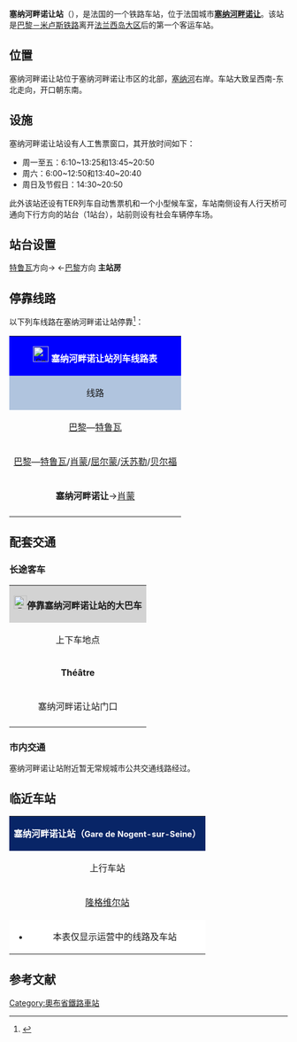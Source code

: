 {{Infobox station
| name          =[[File:Sncf-logo.svg|32x32px]]塞纳河畔诺让站<br>{{lang|fr|Gare de Nogent-sur-Seine}} 
| type          = [[法国铁路|法国铁路]]
| image = Nogent-sur-Seine-FR-10-gare ferroviaire-03.jpg
|image_caption = 塞纳河畔诺让站
| address       = {{FRA}}[[奥布省|奥布省]][[塞纳河畔诺让|塞纳河畔诺让]]
| latd          = 48
| latm          = 29
| lats          = 53
| latNS         = N
| longd         = 3
| longm         = 29
| longs         = 38
| longEW        = E
| operator = [[File:Sncf-logo.svg|32x32px]]
| coordinates_display = yes
| iso_region    = FR
| line          = 
* [[巴黎－米卢斯铁路|巴黎－米卢斯铁路]]
| platform      = 2
| tracks        = 2
| elevation = 64米
| opened        = 1848年4月10日
| rebuilt =
| status = 使用中
| closed        = 
| passengers= 约19.5万人次<ref>{{Cite web|url=https://ressources.data.sncf.com/explore/dataset/frequentation-gares/?sort=voyageurs_2014&q=nogent|title=Fréquentation en gares en 2014|accessdate=2016-11-06|author=SNCF|date=|language=法语|publisher=SNCF Open Data}}</ref>
| pass_year= 2014年
| station_type = 客运车站
| connections = 普罗万巴士
| route_map =
| map_locator   = 
| note =
}}

'''塞纳河畔诺让站'''（{{lang-fr|Gare de Nogent-sur-Seine}}），是法国的一个铁路车站，位于法国城市'''[[塞纳河畔诺让|塞纳河畔诺让]]'''。该站是[[巴黎－米卢斯铁路|巴黎－米卢斯铁路]]离开[[法兰西岛大区|法兰西岛大区]]后的第一个客运车站。

==位置==

塞纳河畔诺让站位于塞纳河畔诺让市区的北部，[[塞纳河|塞纳河]]右岸。车站大致呈西南-东北走向，开口朝东南。

==设施==

塞纳河畔诺让站设有人工售票窗口，其开放时间如下：
* 周一至五：6:10~13:25和13:45~20:50
* 周六：6:00~12:50和13:40~20:40
* 周日及节假日：14:30~20:50

此外该站还设有TER列车自动售票机和一个小型候车室，车站南侧设有人行天桥可通向下行方向的站台（1站台），站前则设有社会车辆停车场。

==站台设置==

{{RailStStart|西北}}
{{RailStLine|||机走线（基本废弃）}}
{{RailStPlatform|岛| |||}}
{{RailStLine|1|| ||| ||}}[[特鲁瓦站|特鲁瓦]]方向→
{{RailStLine|2||}}←[[巴黎东站|巴黎]]方向
{{RailStPlatform|侧d||1T||}}
'''主站房'''
{{RailStEnd|东南}}

== 停靠线路 ==

{{动态列表|最后更新时间：2016年11月7日。本章节内容仅供参考，不排除因施工或罢工而引发的临时性变更。欢迎修正和补充}}

以下列车线路在塞纳河畔诺让站停靠<ref>{{Cite web|url=http://cdn.ter.sncf.com/medias/PDF/champagne_ardenne/(13)%20Horaires%20du%2003%20juil_tcm57-53363_tcm57-91918.pdf|title=Mise en page 1|accessdate=2016-11-07|author=SNCF|date=|language=法语|publisher=TER Champagne-Ardenne}}{{dead link|date=2018年5月 |bot=InternetArchiveBot |fix-attempted=yes }}</ref>：

{| class="wikitable mw-collapsible" 
|colspan="5" style="background:#0000FF" align="center" |[[File:Sncf-logo.svg|28x28px]] <font color=#FFFFFF>'''塞纳河畔诺让站列车线路表'''</font>
|-
!style="background:#B0C4DE"| 线路
!style="background:#B0C4DE"|车种
!style="background:#B0C4DE"|上一站
!style="background:#B0C4DE"|下一站
!style="background:#B0C4DE"|大致运行频率{{noteTag|name=noteA}}
|-
|[[巴黎东站|巴黎]]—[[特鲁瓦站|特鲁瓦]]
| rowspan="2" align="center" |'''INTERCITÉS'''
|[[隆格维尔站|隆格维尔]]
| rowspan="3" |[[塞纳河畔罗米利站|塞纳河畔罗米利]]
|每天1趟{{noteTag|name=noteB}}
|-
|[[巴黎东站|巴黎]]—[[特鲁瓦站|特鲁瓦]]/[[肖蒙站|肖蒙]]/[[尾山站|屈尔蒙]]/[[沃苏勒站|沃苏勒]]/[[贝尔福站|贝尔福]]
|[[巴黎东站|巴黎]]
|每天5趟左右
|-
|'''塞纳河畔诺让'''→[[肖蒙站|肖蒙]]
| rowspan="1" align="center"|[[File:Logo_TER.svg|37x37px]]
|（起点）
|每天1班（单向）{{noteTag|name=noteB}}
|-
|colspan="5" style="background:#FFFFFF"|{{noteFoot|1=
{{noteTag|name=noteA|1=在本栏中，往返1次为"1趟"；除特别标明外，其数据仅工作日有效，周末及节假日列车数量可能会减少或停运}}
{{noteTag|name=noteB|1=周末及节假日停运}}
}}
|}

==配套交通==
===长途客车===

{| class="wikitable mw-collapsible" 
|colspan="3" align="center" style="background:#D3D3D3" |[[File:BSicon_BUS.svg|24x24px]]'''停靠塞纳河畔诺让站的大巴车'''
|-
!align="center" |上下车地点
!align="center" |运营单位
!align="center" |主要目的地{{noteTag|name=noteA}}
|-
| rowspan="1" align="center" |'''Théâtre'''{{noteTag|name=noteD}}
|align="center" |普罗万巴士<br>ProCars{{noteTag|name=noteC}}<ref>{{Cite web|url=http://www.procars.com/horaires/Ligne_11-Provins_-_Nogent-sur-Seine.pdf|title=Ligne_11-Provins_-_Nogent-sur-Seine|accessdate=2016-11-07|author=ProCars|date=|language=法语|publisher=ProCars|archive-url=https://web.archive.org/web/20170329090749/http://www.procars.com/horaires/Ligne_11-Provins_-_Nogent-sur-Seine.pdf|archive-date=2017-03-29|dead-url=yes}}</ref>
|{{link-fr|塞纳河畔努瓦延|Noyen-sur-Seine}}、[[普罗万|普罗万]]
|-
|align="center" |塞纳河畔诺让站门口
|align="center" |[[SNCF|SNCF]]
|[[圣利埃_(奥布省)|圣利埃]]、[[圣梅斯曼_(奥布省)|圣斯曼]]、[[塞纳河畔罗米利|塞纳河畔罗米利]]<br>''当某条铁路线施工或罢工时，SNCF可能也会提供途径该线路沿途站点的大巴车''{{noteTag|name=noteB}}
|-
|colspan="3" style="background:#FFFFFF"|{{noteFoot|1=
{{noteTag|name=noteA|1=本栏不包括可以联程中转前往的目的地}}
{{noteTag|name=noteB|1=其车票可与SNCF的同线路车票通用}}
{{noteTag|name=noteC|1=仅周一至五开行}}
{{noteTag|name=noteD|1=位于[[塞纳河畔诺让|塞纳河畔诺让]]市区内，塞纳河南岸，距离塞纳河畔诺让站大约500米}}
}}
|}

===市内交通===

塞纳河畔诺让站附近暂无常规城市公共交通线路经过。

==临近车站==

{|class="wikitable mw-collapsible" style="margin: 0 auto; width:42em;"
|colspan="3"  style="background:#082567" align="center"|<font color=#FFFFFF>'''塞纳河畔诺让站（<span style="font-size:11pt;">Gare de Nogent-sur-Seine</span>）'''</font>
|-
!上行车站
!线路
!下行车站
|-
|align="center" |[[隆格维尔站|隆格维尔站]]
|align="center" |'''[[巴黎－米卢斯铁路|巴黎－米卢斯铁路]]'''
|align="center" |[[塞纳河畔罗米利站|塞纳河畔罗米利站]]
|-
|colspan="3" style="background:#FFFFFF"|
*本表仅显示运营中的线路及车站
|}

== 参考文献 ==
{{Reflist}}

[[Category:奧布省鐵路車站|Category:奧布省鐵路車站]]